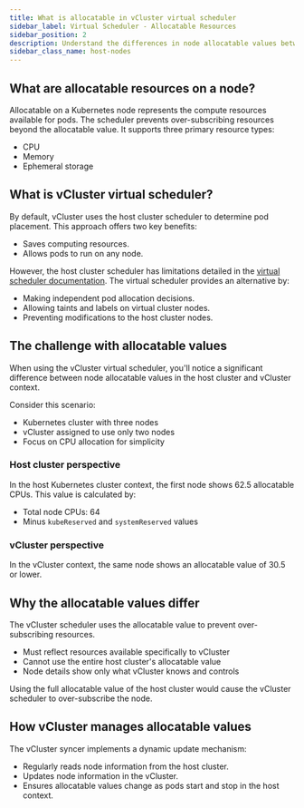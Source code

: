```yaml
---
title: What is allocatable in vCluster virtual scheduler
sidebar_label: Virtual Scheduler - Allocatable Resources
sidebar_position: 2
description: Understand the differences in node allocatable values between vCluster and host cluster.
sidebar_class_name: host-nodes
---
```



<TenancySupport hostNodes="true" />

## What are allocatable resources on a node?

Allocatable on a Kubernetes node represents the compute resources available for pods. The scheduler prevents over-subscribing resources beyond the allocatable value. It supports three primary resource types:
- CPU
- Memory
- Ephemeral storage

## What is vCluster virtual scheduler?

By default, vCluster uses the host cluster scheduler to determine pod placement. This approach offers two key benefits:
- Saves computing resources.
- Allows pods to run on any node.

However, the host cluster scheduler has limitations detailed in the [virtual scheduler documentation](https://www.vcluster.com/docs/vcluster/configure/vcluster-yaml/control-plane/other/advanced/virtual-scheduler). The virtual scheduler provides an alternative by:
- Making independent pod allocation decisions.
- Allowing taints and labels on virtual cluster nodes.
- Preventing modifications to the host cluster nodes.

## The challenge with allocatable values

When using the vCluster virtual scheduler, you'll notice a significant difference between node allocatable values in the host cluster and vCluster context.

Consider this scenario:
- Kubernetes cluster with three nodes
- vCluster assigned to use only two nodes
- Focus on CPU allocation for simplicity

### Host cluster perspective
In the host Kubernetes cluster context, the first node shows 62.5 allocatable CPUs. This value is calculated by:
- Total node CPUs: 64
- Minus `kubeReserved` and `systemReserved` values

### vCluster perspective
In the vCluster context, the same node shows an allocatable value of 30.5 or lower.

## Why the allocatable values differ

The vCluster scheduler uses the allocatable value to prevent over-subscribing resources.

- Must reflect resources available specifically to vCluster
- Cannot use the entire host cluster's allocatable value
- Node details show only what vCluster knows and controls

Using the full allocatable value of the host cluster would cause the vCluster scheduler to over-subscribe the node.

## How vCluster manages allocatable values

The vCluster syncer implements a dynamic update mechanism:
- Regularly reads node information from the host cluster.
- Updates node information in the vCluster.
- Ensures allocatable values change as pods start and stop in the host context.

